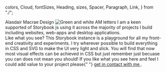   colors,
  Cloud,
  fontSizes,
  Heading,
  sizes,
  Spacer,
  Paragraph,
  Link,
} from "./";

<Meta title="Alasdair Macrae Design" />

<section
  style={{
    boxShadow: `0 0 ${sizes.s24.rem} ${sizes.s8.rem} ${colors.blackEvil}`,
  }}
>
  <div
    style={{
      alignItems: "center",
      background: colors.blackEvil,
      display: "flex",
      flexDirection: "column",
      justifyContent: "center",
      minHeight: 500,
      padding: sizes.s16.rem,
      position: "relative",
      overflow: "hidden",
      width: "100%",
    }}
  >
    <Cloud
      dispersion={10}
      cloudColor={colors.greenGrass}
      skyColor="transparent"
      style={{
        height: "100%",
        opacity: 0.4,
        position: "absolute",
        width: "100%",
      }}
    />
    <Cloud
      dispersion={30}
      cloudColor={colors.greenGrass}
      skyColor="transparent"
      style={{
        height: "100%",
        left: -250,
        opacity: 0.4,
        position: "absolute",
        top: -250,
        width: "100%",
      }}
    />
    <Cloud
      dispersion={50}
      cloudColor={colors.greenGrass}
      skyColor="transparent"
      style={{
        height: "100%",
        left: 150,
        opacity: 0.4,
        position: "absolute",
        top: 150,
        width: "100%",
      }}
    />
    <Cloud
      dispersion={70}
      cloudColor={colors.greenGrass}
      skyColor="transparent"
      style={{
        height: "100%",
        left: -200,
        opacity: 0.4,
        position: "absolute",
        top: 150,
        width: "100%",
      }}
    />
    <Cloud
      dispersion={90}
      cloudColor={colors.greenGrass}
      skyColor="transparent"
      style={{
        height: "100%",
        left: 200,
        opacity: 0.4,
        position: "absolute",
        top: -100,
        width: "100%",
      }}
    />
    <Heading align="center" style={{ margin: "0 auto" }}>
      Alasdair Macrae Design
    </Heading>
    <Spacer multiplier={4} />
    <Image
      src={amLogo}
      alt="Green and white AM letters"
      width={0}
      height={0}
      style={{
        maxWidth: rem(200),
        position: "relative",
        width: "100%",
        height: "auto",
      }}
    />
    <Paragraph
      align="center"
      fontSize="medium"
      style={{ position: "relative" }}
    >
      I am a keen supported of Storybook js using it across the majority of
      projects I build including websites, web-apps and desktop applications.
    </Paragraph>
    <div
      style={{
        boxShadow: `inset 0 0 ${sizes.s32.rem} ${sizes.s16.rem} ${colors.blackEvil}`,
        height: "100%",
        pointerEvents: "none",
        position: "absolute",
        width: "100%",
      }}
    />
  </div>
</section>
<Spacer multiplier={4} />
<Heading level="h2">Like what you see?</Heading>
<Paragraph>
  This Storybook instance is a playground for all my front-end creativity and
  experiments. I try wherever possible to build everything in CSS and SVG to
  make the UI very light and slick. You will find that now most visual effects
  can be achieved in CSS but just remember just becuase you can does not mean
  you should!
</Paragraph>
<Paragraph>
  If you like what you see here and feel I could add value to your project
  please{" "}
  <a href="https://www.alasdairmacrae.co.uk/#contact" target="_blank">
    get in contact with me
  </a>
  .
</Paragraph>
